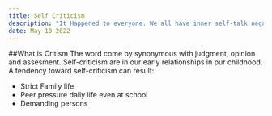 ```yaml
---
title: Self Criticism
description: "It Happened to everyone. We all have inner self-talk negativity when we're being alone"
date: May 10 2022
---
```


##What is Critism
The word come by synonymous with judgment, opinion and assesment. Self-criticism are in our early relationships in pur childhood. A tendency toward self-criticism can result:
- Strict Family life
- Peer pressure daily life even at school
- Demanding persons


<CodePen codePenId="OJzmmmY" />
